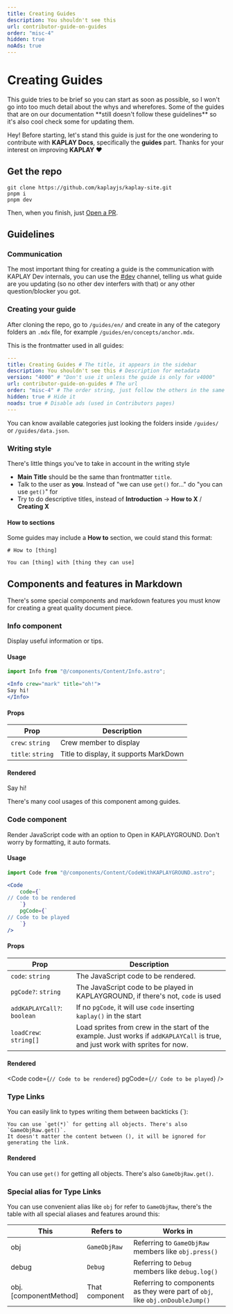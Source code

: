 ```yaml
---
title: Creating Guides
description: You shouldn't see this
url: contributor-guide-on-guides
order: "misc-4"
hidden: true
noAds: true
---
```



# Creating Guides

<Info crew="mark" title="Advice">
This guide tries to be brief so you can start as soon as possible, so I won't go into too much detail about the whys and wherefores. Some of the guides that are on our documentation **still doesn't follow these guidelines** so it's also cool check some for updating them.
</Info>

Hey! Before starting, let's stand this guide is just for the one wondering to
contribute with **KAPLAY Docs**, specifically the **guides** part. Thanks for your interest on improving **KAPLAY** ♥

## Get the repo

```
git clone https://github.com/kaplayjs/kaplay-site.git
pnpm i
pnpm dev
```

Then, when you finish, just [Open a PR](https://github.blog/developer-skills/github/beginners-guide-to-github-creating-a-pull-request/).

## Guidelines

### Communication

The most important thing for creating a guide is the communication with KAPLAY
Dev internals, you can use the [#dev](https://discord.com/channels/883781994583056384/883782527809122367) channel,
telling us what guide are you updating (so no other dev interfers with that) or any other question/blocker you got.

### Creating your guide

After cloning the repo, go to  `/guides/en/` and create in any of the category
folders an `.mdx` file, for example `/guides/en/concepts/anchor.mdx`.

This is the frontmatter used in all guides:

```yml
---
title: Creating Guides # The title, it appears in the sidebar
description: You shouldn't see this # Description for metadata
version: "4000" # "Don't use it unless the guide is only for v4000"
url: contributor-guide-on-guides # The url
order: "misc-4" # The order string, just follow the others in the same category
hidden: true # Hide it
noads: true # Disable ads (used in Contributors pages)
---
```

You can know available categories just looking the folders inside `/guides/` or `/guides/data.json`.

### Writing style

There's little things you've to take in account in the writing style

- **Main Title** should be the same than frontmatter `title`.
- Talk to the user as **you**. Instead of "we can use `get()` for..." do "you can use `get()`" for
- Try to do descriptive titles, instead of **Introduction** -> **How to X** / **Creating X**

#### How to sections

Some guides may include a **How to** section, we could stand this format:

```mdx
# How to [thing]

You can [thing] with [thing they can use]
```

## Components and features in Markdown

There's some special components and markdown features you must know for creating a great
quality document piece.

### Info component

Display useful information or tips.

#### Usage

```jsx
import Info from "@/components/Content/Info.astro";

<Info crew="mark" title="oh!">
Say hi!
</Info>
```

#### Props
| Prop              | Description                             |
|-------------------|-----------------------------------------|
| `crew`: `string`  | Crew member to display                  |
| `title`: `string` | Title to display, it supports MarkDown  |


#### Rendered

<Info crew="mark" title="oh!">
Say hi!
</Info>

There's many cool usages of this component among guides.

### Code component

Render JavaScript code with an option to Open in KAPLAYGROUND. Don't worry 
by formatting, it auto formats.

#### Usage

```jsx
import Code from "@/components/Content/CodeWithKAPLAYGROUND.astro";

<Code
    code={`
// Code to be rendered
    `}
    pgCode={`
// Code to be played
    `}
/>
```

#### Props

| Prop                        | Description                                                                                                                    |
|-----------------------------|--------------------------------------------------------------------------------------------------------------------------------|
| `code`: `string`            | The JavaScript code to be rendered.                                                                                            |
| `pgCode?`: `string`         | The JavaScript code to be played in KAPLAYGROUND, if there's not, `code` is used                                               |
| `addKAPLAYCall?`: `boolean` | If no `pgCode`, it will use `code` inserting `kaplay()` in the start                                                           |
| `loadCrew`: `string[]`      | Load sprites from crew in the start of the example. Just works if `addKAPLAYCall` is true, and just work with sprites for now. |

#### Rendered

<Code
    code={`
// Code to be rendered
    `}
    pgCode={`
// Code to be played
    `}
/>

### Type Links

You can easily link to types writing them between backticks (`):

```mdx
You can use `get(*)` for getting all objects. There's also `GameObjRaw.get()`. 
It doesn't matter the content between (), it will be ignored for generating the link.
```

#### Rendered

You can use `get()` for getting all objects. There's also `GameObjRaw.get()`.

### Special alias for Type Links

You can use convenient alias like `obj` for refer to `GameObjRaw`, there's the
table with all special aliases and features around this:

| This                  | Refers to      | Works in                                                                    |
|-----------------------|----------------|-----------------------------------------------------------------------------|
| obj                   | `GameObjRaw`   | Referring to `GameObjRaw` members like `obj.press()`                        |
| debug                 | `Debug`        | Referring to `Debug` members like `debug.log()`                             |
| obj.[componentMethod] | That component | Referring to components as they were part of `obj`, like `obj.onDoubleJump()` |